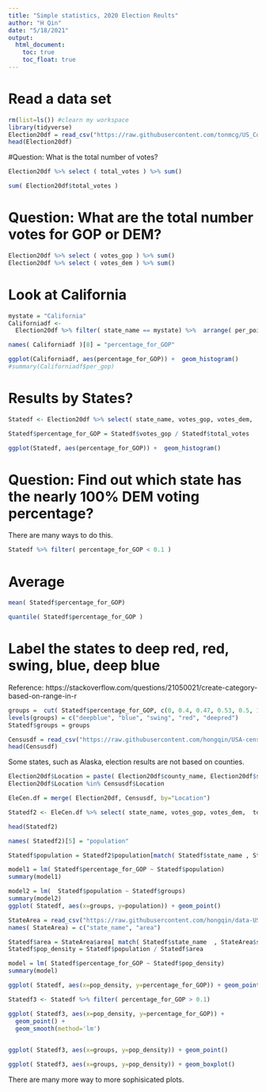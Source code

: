 ```yaml
---
title: "Simple statistics, 2020 Election Reults"
author: "H Qin"
date: "5/18/2021"
output:
  html_document: 
    toc: true
    toc_float: true
---
```


# Read a data set

```r
rm(list=ls()) #clearn my workspace
library(tidyverse)
Election20df = read_csv("https://raw.githubusercontent.com/tonmcg/US_County_Level_Election_Results_08-20/master/2020_US_County_Level_Presidential_Results.csv")
head(Election20df)

```

#Question: What is the total number of votes? 

```r
Election20df %>% select ( total_votes ) %>% sum()

sum( Election20df$total_votes )
```

# Question: What are the total number votes for GOP or DEM? 

```r
Election20df %>% select ( votes_gop ) %>% sum()
Election20df %>% select ( votes_dem ) %>% sum()

```

# Look at California
```r
mystate = "California"
Californiadf <- 
  Election20df %>% filter( state_name == mystate) %>%  arrange( per_point_diff)

names( Californiadf )[8] = "percentage_for_GOP"

ggplot(Californiadf, aes(percentage_for_GOP)) +  geom_histogram()
#summary(Californiadf$per_gop)
```

# Results by States? 

```r

Statedf <- Election20df %>% select( state_name, votes_gop, votes_dem,  total_votes ) %>% group_by( state_name ) %>% summarise_if( is.numeric, sum)

Statedf$percentage_for_GOP = Statedf$votes_gop / Statedf$total_votes

ggplot(Statedf, aes(percentage_for_GOP)) +  geom_histogram()
```

# Question: Find out which state has the nearly 100% DEM voting percentage? 

There are many ways to do this. 

```r
Statedf %>% filter( percentage_for_GOP < 0.1 )
```

# Average 

```r
mean( Statedf$percentage_for_GOP)
```

```r
quantile( Statedf$percentage_for_GOP )
```

# Label the states to deep red, red, swing, blue, deep blue

Reference: 
https://stackoverflow.com/questions/21050021/create-category-based-on-range-in-r
```r
groups =  cut( Statedf$percentage_for_GOP, c(0, 0.4, 0.47, 0.53, 0.5, 1) )
levels(groups) = c("deepblue", "blue", "swing", "red", "deepred")
Statedf$groups = groups
```

```r
Censusdf = read_csv("https://raw.githubusercontent.com/hongqin/USA-census-county-level/main/USA-County-level-census-2010-2019.csv")
head(Censusdf)
```

Some states, such as Alaska, election results are not based on counties. 

```r
Election20df$Location = paste( Election20df$county_name, Election20df$state_name, sep=", " )
Election20df$Location %in% Censusdf$Location

```


```r
EleCen.df = merge( Election20df, Censusdf, by="Location")
```

```r
Statedf2 <- EleCen.df %>% select( state_name, votes_gop, votes_dem,  total_votes, '2019' ) %>% group_by( state_name ) %>% summarise_if( is.numeric, sum)

head(Statedf2)
```

```r
names( Statedf2)[5] = "population"
```

```r
Statedf$population = Statedf2$population[match( Statedf$state_name , Statedf2$state_name ) ]
```

```r
model1 = lm( Statedf$percentage_for_GOP ~ Statedf$population)
summary(model1)
```


```r
model2 = lm(  Statedf$population ~ Statedf$groups)
summary(model2)
ggplot( Statedf, aes(x=groups, y=population)) + geom_point()
```

```r
StateArea = read_csv("https://raw.githubusercontent.com/hongqin/data-USstates/master/state-areas.csv")
names( StateArea) = c("state_name", "area")
```


```r
Statedf$area = StateArea$area[ match( Statedf$state_name  , StateArea$state_name ) ]
Statedf$pop_density = Statedf$population / Statedf$area

model = lm( Statedf$percentage_for_GOP ~ Statedf$pop_density)
summary(model)
```


```r
ggplot( Statedf, aes(x=pop_density, y=percentage_for_GOP)) + geom_point()
```

```r
Statedf3 <- Statedf %>% filter( percentage_for_GOP > 0.1)

ggplot( Statedf3, aes(x=pop_density, y=percentage_for_GOP)) + 
  geom_point() + 
  geom_smooth(method='lm')
 
```

```r
ggplot( Statedf3, aes(x=groups, y=pop_density)) + geom_point()
```

```r
ggplot( Statedf3, aes(x=groups, y=pop_density)) + geom_boxplot()

```

There are many more way to more sophisicated plots. 

```r

```

